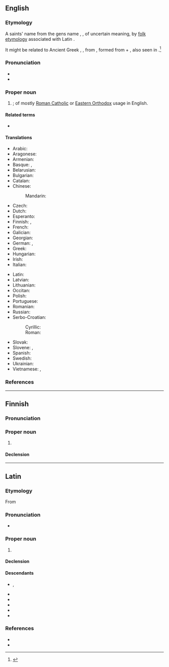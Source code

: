 ==English==

===Etymology===
A saints' name from the {{etyl|la|en}} gens name {{m|la|Ignātius}}, {{m|la|Egnātius}}, of uncertain meaning, by [[folk etymology]] associated with Latin {{m|la|ignis||fire}}. 

It might be related to Ancient Greek {{l|grc|ἴγνης||indigene}}, {{m|grc|ἴγνητος}}, from {{m|grc|*ἔν-γνη-τες}}, formed from {{m|grc|έν}} + {{der|en|ine-pro|*ǵenh₁-|t=to give birth, produce}}, also seen in {{m|grc|γίγνομαι|t=to come into being}}.<ref>{{R:grc:Beekes|576|ἴγνητες}}</ref>

===Pronunciation===
* {{IPA|en|/ɪɡˈneɪʃəs/}}
* {{hyph|en|Ig|na|tius}}

===Proper noun===
{{en-proper noun}}

# {{given name|en|male|from=Latin}}; of mostly [[Roman Catholic]] or [[Eastern Orthodox]] usage in English.

====Related terms====
* {{l|en|Ignaty}}

====Translations====
{{trans-top|male given name}}
* Arabic: {{t|ar|إِغْنَاطِيُوس|m}}
* Aragonese: {{t|an|Inazio}}
* Armenian: {{t|hy|Իգնատիոս}}
* Basque: {{t+|eu|Inazio}}, {{t+|eu|Iñaki}}
* Belarusian: {{t|be|Ігна́т}}
* Bulgarian: {{t|bg|Игнатий|sc=Cyrl}}
* Catalan: {{t+|ca|Ignasi}}
* Chinese:
*: Mandarin: {{t|cmn|依納爵|tr=Yīnàjué}}
* Czech: {{t|cs|Ignác}}
* Dutch: {{t|nl|Ignatius}}
* Esperanto: {{t|eo|Ignaco}}
* Finnish: {{t|fi|Ignatios}}, {{t+|fi|Ignatius}}
* French: {{t+|fr|Ignace}}
* Galician: {{t+|gl|Ignacio}}
* Georgian: {{t|ka|ეგნატე}}
* German: {{t|de|Ignaz}}, {{t|de|Ignatz}}
* Greek: {{t+|el|Ιγνάτιος}}
* Hungarian: {{t+|hu|Ignác}}
* Irish: {{t|ga|Iognáid}}
* Italian: {{t+|it|Ignazio}}
{{trans-mid}}
* Latin: {{t|la|Ignatius}}
* Latvian: {{t|lv|Ignats|m}}
* Lithuanian: {{t|lt|Ignacas}}
* Occitan: {{t|oc|Ignaci|m}}
* Polish: {{t+|pl|Ignacy}}
* Portuguese: {{t+|pt|Inácio}}
* Romanian: {{t|ro|Ignațiu}}
* Russian: {{t+|ru|Игна́тий}}
* Serbo-Croatian:
*: Cyrillic: {{t|sh|Игнац}}
*: Roman: {{t|sh|Ignacije}}
* Slovak: {{t|sk|Ignác}}
* Slovene: {{t|sl|Ignacij}}, {{t|sl|Ignae|m}}
* Spanish: {{t+|es|Ignacio}}
* Swedish: {{t|sv|Ignatius}}
* Ukrainian: {{t|uk|Ігнатій|sc=Cyrl}}
* Vietnamese: {{t|vi|Inhaxiô}}, {{t|vi|Y Nhã}}
{{trans-bottom}}

===References===
<references/>

----

==Finnish==

===Pronunciation===
{{fi-p|ignaatsius|q=influenced by Swedish|h=Ig.na.ti.us}}

===Proper noun===
{{fi-proper noun}}

# {{surname|fi|A=A Finnish}}

====Declension====
{{fi-decl-vastaus|Ignatiu|a}}

----

==Latin==

===Etymology===
From {{der|la|grc|Ἰγνάτιος}}

===Pronunciation===
* {{la-IPA|Ignātius|eccl=yes}}

===Proper noun===
{{la-proper noun|Ignātius<2>}}

# {{given name|la|male}}

====Declension====
{{la-ndecl|Ignātius<2>}}

====Descendants====
* {{desc|eu|Inazio|bor=1}}, {{l|eu|Iñaki}}
* {{desc|ca|Ignasi|bor=1}}
* {{desc|fr|Ignace|bor=1}}
* {{desc|de|Ignaz|bor=1}}
* {{desc|it|Ignazio|bor=1}}
* {{desc|es|Ignacio|bor=1}}

===References===
* {{R:Gaffiot}}
* {{R:NLW}}